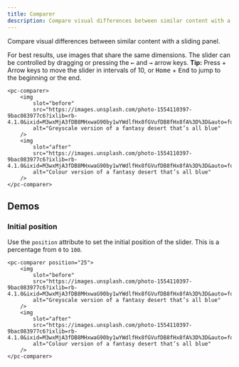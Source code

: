 ```yaml
---
title: Comparer
description: Compare visual differences between similar content with a sliding panel.
---
```



Compare visual differences between similar content with a sliding panel.

For best results, use images that share the same dimensions. The slider can be controlled by dragging or pressing the <kbd aria-label="Left">←</kbd> and <kbd aria-label="Right">→</kbd> arrow keys. **Tip:** Press <AutoKeyboardSwitch keyName="shift" /> + Arrow keys to move the slider in intervals of 10, or <kbd>Home</kbd> + <kbd>End</kbd> to jump to the beginning or the end.

```demo:open
<pc-comparer>
    <img
        slot="before"
        src="https://images.unsplash.com/photo-1554110397-9bac083977c6?ixlib=rb-4.1.0&ixid=M3wxMjA3fDB8MHxwaG90by1wYWdlfHx8fGVufDB8fHx8fA%3D%3D&auto=format&fit=crop&w=800&q=80&sat=-100&bri=-5"
        alt="Greyscale version of a fantasy desert that’s all blue"
    />
    <img
        slot="after"
        src="https://images.unsplash.com/photo-1554110397-9bac083977c6?ixlib=rb-4.1.0&ixid=M3wxMjA3fDB8MHxwaG90by1wYWdlfHx8fGVufDB8fHx8fA%3D%3D&auto=format&fit=crop&w=800&q=80"
        alt="Colour version of a fantasy desert that’s all blue"
    />
</pc-comparer>
```

## Demos

### Initial position

Use the `position` attribute to set the initial position of the slider. This is a percentage from `0` to `100`.

```demo
<pc-comparer position="25">
    <img
        slot="before"
        src="https://images.unsplash.com/photo-1554110397-9bac083977c6?ixlib=rb-4.1.0&ixid=M3wxMjA3fDB8MHxwaG90by1wYWdlfHx8fGVufDB8fHx8fA%3D%3D&auto=format&fit=crop&w=800&q=80&sat=-100&bri=-5"
        alt="Greyscale version of a fantasy desert that’s all blue"
    />
    <img
        slot="after"
        src="https://images.unsplash.com/photo-1554110397-9bac083977c6?ixlib=rb-4.1.0&ixid=M3wxMjA3fDB8MHxwaG90by1wYWdlfHx8fGVufDB8fHx8fA%3D%3D&auto=format&fit=crop&w=800&q=80"
        alt="Colour version of a fantasy desert that’s all blue"
    />
</pc-comparer>
```
